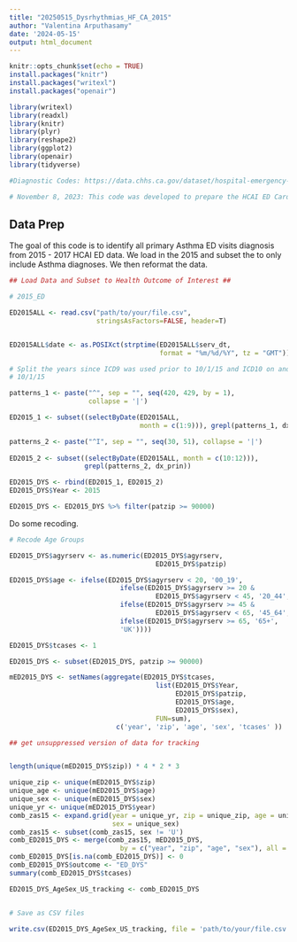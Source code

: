 ---
title: "20250515_Dysrhythmias_HF_CA_2015"
author: "Valentina Arputhasamy"
date: '2024-05-15'
output: html_document
---


```{r setup, include=FALSE}
knitr::opts_chunk$set(echo = TRUE)
install.packages("knitr")
install.packages("writexl")
install.packages("openair")

library(writexl)
library(readxl)
library(knitr)
library(plyr)
library(reshape2)
library(ggplot2)
library(openair)
library(tidyverse)

#Diagnostic Codes: https://data.chhs.ca.gov/dataset/hospital-emergency-department-diagnosis-procedure-and-external-cause-codes

# November 8, 2023: This code was developed to prepare the HCAI ED Cardiovascular data for analysis. We will stratify by age (0-19; 20 - 44; 45 - 64; 65+) and sex (M, F) and merge 2016 with 2017 to sum total Cardiovascular ED visits by zip. ED visits in the ED file are treat and release only and do not include the ED visits that get hospitalized.  
```

## Data Prep 

The goal of this code is to identify all primary Asthma ED visits diagnosis from 2015 - 2017 HCAI ED data. We load in the 2015 and subset the to only include Asthma diagnoses. We then reformat the data. 

```{r setup, include=FALSE}

## Load Data and Subset to Health Outcome of Interest ##

# 2015_ED

ED2015ALL <- read.csv("path/to/your/file.csv", 
                      stringsAsFactors=FALSE, header=T) 


ED2015ALL$date <- as.POSIXct(strptime(ED2015ALL$serv_dt, 
                                      format = "%m/%d/%Y", tz = "GMT"))  

# Split the years since ICD9 was used prior to 10/1/15 and ICD10 on and after 
# 10/1/15

patterns_1 <- paste("^", sep = "", seq(420, 429, by = 1),
                    collapse = '|')

ED2015_1 <- subset((selectByDate(ED2015ALL, 
                                 month = c(1:9))), grepl(patterns_1, dx_prin))

patterns_2 <- paste("^I", sep = "", seq(30, 51), collapse = '|')
  
ED2015_2 <- subset((selectByDate(ED2015ALL, month = c(10:12))), 
                   grepl(patterns_2, dx_prin))

ED2015_DYS <- rbind(ED2015_1, ED2015_2)
ED2015_DYS$Year <- 2015

ED2015_DYS <- ED2015_DYS %>% filter(patzip >= 90000)

```

Do some recoding. 

```{r setup, include=FALSE}

# Recode Age Groups

ED2015_DYS$agyrserv <- as.numeric(ED2015_DYS$agyrserv, 
                                     ED2015_DYS$patzip)

ED2015_DYS$age <- ifelse(ED2015_DYS$agyrserv < 20, '00_19',
                            ifelse(ED2015_DYS$agyrserv >= 20 & 
                                     ED2015_DYS$agyrserv < 45, '20_44',
                            ifelse(ED2015_DYS$agyrserv >= 45 & 
                                     ED2015_DYS$agyrserv < 65, '45_64',
                            ifelse(ED2015_DYS$agyrserv >= 65, '65+',
                            'UK'))))

ED2015_DYS$tcases <- 1

ED2015_DYS <- subset(ED2015_DYS, patzip >= 90000)

mED2015_DYS <- setNames(aggregate(ED2015_DYS$tcases, 
                                     list(ED2015_DYS$Year, 
                                          ED2015_DYS$patzip, 
                                          ED2015_DYS$age, 
                                          ED2015_DYS$sex), 
                                     FUN=sum), 
                           c('year', 'zip', 'age', 'sex', 'tcases' ))

## get unsuppressed version of data for tracking


length(unique(mED2015_DYS$zip)) * 4 * 2 * 3

unique_zip <- unique(mED2015_DYS$zip)
unique_age <- unique(mED2015_DYS$age)
unique_sex <- unique(mED2015_DYS$sex)
unique_yr <- unique(mED2015_DYS$year)
comb_zas15 <- expand.grid(year = unique_yr, zip = unique_zip, age = unique_age,
                          sex = unique_sex)
comb_zas15 <- subset(comb_zas15, sex != 'U')
comb_ED2015_DYS <- merge(comb_zas15, mED2015_DYS,
                            by = c("year", "zip", "age", "sex"), all = TRUE)
comb_ED2015_DYS[is.na(comb_ED2015_DYS)] <- 0
comb_ED2015_DYS$outcome <- "ED_DYS"
summary(comb_ED2015_DYS$tcases)

ED2015_DYS_AgeSex_US_tracking <- comb_ED2015_DYS


# Save as CSV files

write.csv(ED2015_DYS_AgeSex_US_tracking, file = 'path/to/your/file.csv')
```
